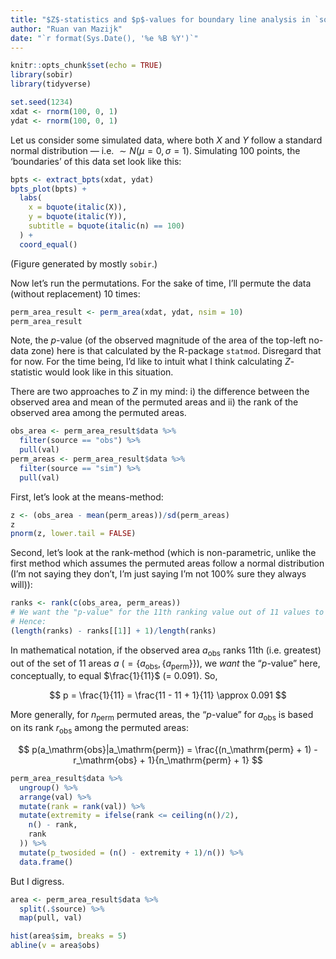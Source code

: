 ```yaml
---
title: "$Z$-statistics and $p$-values for boundary line analysis in `sobir`"
author: "Ruan van Mazijk"
date: "`r format(Sys.Date(), '%e %B %Y')`"
---
```


```r
knitr::opts_chunk$set(echo = TRUE)
library(sobir)
library(tidyverse)
```

```r
set.seed(1234)
xdat <- rnorm(100, 0, 1)
ydat <- rnorm(100, 0, 1)
```

Let us consider some simulated data, where both $X$ and $Y$ follow a standard normal distribution --- i.e. $\sim N(\mu = 0, \sigma = 1)$.
Simulating 100 points, the 'boundaries' of this data set look like this:

```r
bpts <- extract_bpts(xdat, ydat)
bpts_plot(bpts) +
  labs(
    x = bquote(italic(X)),
    y = bquote(italic(Y)),
    subtitle = bquote(italic(n) == 100)
  ) +
  coord_equal()
```

(Figure generated by mostly `sobir`.)

Now let's run the permutations.
For the sake of time, I'll permute the data (without replacement) 10 times:

```r
perm_area_result <- perm_area(xdat, ydat, nsim = 10)
perm_area_result
```

Note, the $p$-value (of the observed magnitude of the area of the top-left no-data zone) here is that calculated by the R-package `statmod`.
Disregard that for now.
For the time being, I'd like to intuit what I think calculating $Z$-statistic would look like in this situation.

There are two approaches to $Z$ in my mind: i) the difference between the observed area and mean of the permuted areas and ii) the rank of the observed area among the permuted areas.

```r
obs_area <- perm_area_result$data %>%
  filter(source == "obs") %>%
  pull(val)
perm_areas <- perm_area_result$data %>%
  filter(source == "sim") %>%
  pull(val)
```

First, let's look at the means-method:

```r
z <- (obs_area - mean(perm_areas))/sd(perm_areas)
z
pnorm(z, lower.tail = FALSE)
```

Second, let's look at the rank-method (which is non-parametric, unlike the first method which assumes the permuted areas follow a normal distribution (I'm not saying they don't, I'm just saying I'm not 100% sure they always will)):

```r
ranks <- rank(c(obs_area, perm_areas))
# We want the "p-value" for the 11th ranking value out of 11 values to be 1/11 (= ~0.091)
# Hence:
(length(ranks) - ranks[[1]] + 1)/length(ranks)
```

In mathematical notation, if the observed area $a_\mathrm{obs}$ ranks 11th (i.e. greatest) out of the set of 11 areas $a$ ($= \{ a_\mathrm{obs}, \{ a_\mathrm{perm} \} \}$), we *want* the "$p$-value" here, conceptually, to equal $\frac{1}{11}$ (= 0.091).
So,

$$
  p = \frac{1}{11} = \frac{11 - 11 + 1}{11} \approx 0.091
$$

More generally, for $n_\mathrm{perm}$ permuted areas, the "$p$-value" for $a_\mathrm{obs}$ is based on its rank $r_\mathrm{obs}$ among the permuted areas:

$$
  p(a_\mathrm{obs}|a_\mathrm{perm}) = \frac{(n_\mathrm{perm} + 1) - r_\mathrm{obs} + 1}{n_\mathrm{perm} + 1}
$$

```r
perm_area_result$data %>%
  ungroup() %>%
  arrange(val) %>%
  mutate(rank = rank(val)) %>%
  mutate(extremity = ifelse(rank <= ceiling(n()/2),
    n() - rank,
    rank
  )) %>%
  mutate(p_twosided = (n() - extremity + 1)/n()) %>%
  data.frame()
```

But I digress.

```r
area <- perm_area_result$data %>%
  split(.$source) %>%
  map(pull, val)

hist(area$sim, breaks = 5)
abline(v = area$obs)
```
